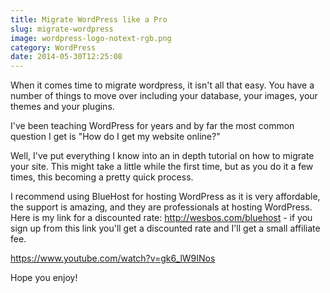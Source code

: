 ```yaml
---
title: Migrate WordPress like a Pro
slug: migrate-wordpress
image: wordpress-logo-notext-rgb.png
category: WordPress
date: 2014-05-30T12:25:08
---
```


When it comes time to migrate wordpress, it isn't all that easy. You have a number of things to move over including your database, your images, your themes and your plugins.

I've been teaching WordPress for years and by far the most common question I get is "How do I get my website online?"

Well, I've put everything I know into an in depth tutorial on how to migrate your site. This might take a little while the first time, but as you do it a few times, this becoming a pretty quick process.

I recommend using BlueHost for hosting WordPress as it is very affordable, the support is amazing, and they are professionals at hosting WordPress. Here is my link for a discounted rate: <a href="http://wesbos.com/bluehost">http://wesbos.com/bluehost</a> - if you sign up from this link you'll get a discounted rate and I'll get a small affiliate fee.

https://www.youtube.com/watch?v=gk6_lW9INos

Hope you enjoy!